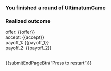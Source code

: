 <h3>You finished a round of UltimatumGame</h3>


<h3>Realized outcome</h3>
<p>
offer: {{offer}}<br>
accept: {{accept}}<br>
payoff_1: {{payoff_1}}<br>
payoff_2: {{payoff_2}}
</p>

<br>
{{submitEndPageBtn("Press to restart")}}
